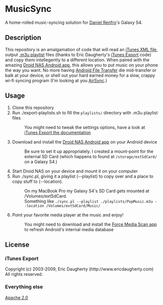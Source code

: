 = MusicSync =
A home-rolled music-syncing solution for [mailto:bluecurio@gmail.com Daniel Renfro]'s Galaxy S4. 

== Description  ==
This repository is an amalgamation of code that will read an [http://support.apple.com/kb/ht1660 iTunes XML file], output [https://en.wikipedia.org/wiki/M3U .m3u playlist] files (thanks to Eric Daugherty's [http://www.ericdaugherty.com/dev/itunesexport/ iTunes Export] code) and copy them intellegently to a different location. When paired with the amazing [https://play.google.com/store/apps/details?id=com.codesector.droidnas&hl=en Droid NAS Android app], this allows you to put music on your phone the way you want. No more having [http://www.android.com/filetransfer/ Android File Transfer] die mid-transfer or balk at your device, or shell out your hard earned money for a slow, crappy wi-fi syncing program (I'm looking at you [http://www.doubletwist.com/airsync/ AirSync].)

== Usage ==
# Clone this repository
# Run ./export-playlists.sh to fill the <tt>playlists/</tt> directory with .m3u playlist files
#: You might need to tweak the settings options, have a look at [http://www.ericdaugherty.com/dev/itunesexport/#Using iTunes Export the documentation]
# Download and install the [https://play.google.com/store/apps/details?id=com.codesector.droidnas&hl=en Droid NAS Android app] on your Android device
#: Be sure to set it up appropriately. I created a mount-point for the external SD Card (which happens to found at <tt>/storage/extSdCard/</tt> on a Galaxy S4.)
# Start Droid NAS on your device and mount it on your computer
# Run ./sync.pl, giving it a playlist (--playlist) to copy over and a place to copy stuff to (--location). 
#: On my MacBook Pro my Galaxy S4's SD Card gets mounted at /Volumes/extSdCard.
#: Something like <code>./sync.pl --playlist ./playlists/PopMusic.m3u --location /Volumes/extSdCard/Music/</code>
# Point your favorite media player at the music and enjoy!
#: You might need to download and install the [https://play.google.com/store/apps/details?id=com.promethyl.force.media.scanner&hl=en Force Media Scan app] to refresh Android's internal media database

== License ==
=== iTunes Export ===
Copyright (c) 2003-2009, Eric Daugherty (http://www.ericdaugherty.com) All rights reserved.

=== Everything else ===
[https://www.apache.org/licenses/LICENSE-2.0.txt Apache 2.0]
